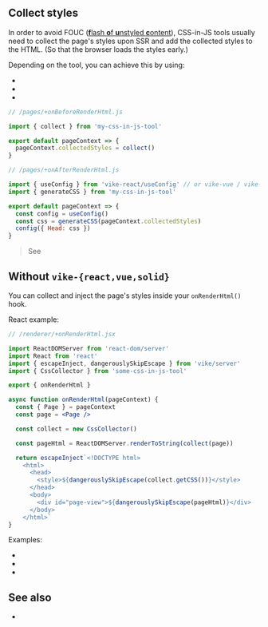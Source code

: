 

## Collect styles

In order to avoid FOUC ([**f**lash **o**f **u**nstyled **c**ontent](https://en.wikipedia.org/wiki/Flash_of_unstyled_content)),
CSS-in-JS tools usually need to collect the page's styles upon SSR and add the collected styles to the HTML. (So that the browser loads the styles early.)

Depending on the tool, you can achieve this by using:
 - <Link href="/onBeforeRenderHtml" noBreadcrumb />
 - <Link href="/onAfterRenderHtml" noBreadcrumb />
 - <Link href="/useConfig" noBreadcrumb />

```js
// /pages/+onBeforeRenderHtml.js

import { collect } from 'my-css-in-js-tool'

export default pageContext => {
  pageContext.collectedStyles = collect()
}
```

```js
// /pages/+onAfterRenderHtml.js

import { useConfig } from 'vike-react/useConfig' // or vike-vue / vike-solid
import { generateCSS } from 'my-css-in-js-tool'

export default pageContext => {
  const config = useConfig()
  const css = generateCSS(pageContext.collectedStyles)
  config({ Head: css })
}
```

> See <Link href="/Head#how-to-inject-raw-html" />


## Without `vike-{react,vue,solid}`

You can collect and inject the page's styles inside your <Link href="/onRenderHtml">`onRenderHtml()` hook</Link>.

React example:

```jsx
// /renderer/+onRenderHtml.jsx

import ReactDOMServer from 'react-dom/server'
import React from 'react'
import { escapeInject, dangerouslySkipEscape } from 'vike/server'
import { CssCollector } from 'some-css-in-js-tool'

export { onRenderHtml }

async function onRenderHtml(pageContext) {
  const { Page } = pageContext
  const page = <Page />

  const collect = new CssCollector()

  const pageHtml = ReactDOMServer.renderToString(collect(page))

  return escapeInject`<!DOCTYPE html>
    <html>
      <head>
        <style>${dangerouslySkipEscape(collect.getCSS())}</style>
      </head>
      <body>
        <div id="page-view">${dangerouslySkipEscape(pageHtml)}</div>
      </body>
    </html>`
}
```

Examples:
- <Link href="/styled-components" />
- <Link href="/grommet" />
- <Link href="/styled-jsx" />


## See also


- <Link href="/examples#css-in-js" doNotInferSectionTitle />
